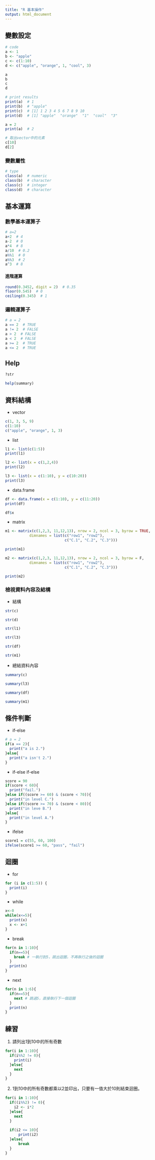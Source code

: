 ```yaml
---
title: "R 基本操作"
output: html_document
---
```


## 變數設定
```r
# code
a <- 1  
b <- "apple"
c <- c(1:10)
d <- c("apple", "orange", 1, "cool", 3)

a
b
c
d
```

```r
# print results
print(a)  # 1
print(b)  # "apple"
print(c)  # [1] 1 2 3 4 5 6 7 8 9 10
print(d)  # [1] "apple"  "orange"  "1"  "cool"  "3" 
```

```r
a = 2
print(a)  # 2
```

```r
# 取出vector中的元素
c[10]
d[2]
```

### 變數屬性
```r
# type
class(a)  # numeric
class(b)  # character
class(c)  # integer
class(d)  # character
```

## 基本運算
### 數學基本運算子
```r
# a=2
a+2  # 4
a-2  # 0
a*4  # 8
a/10  # 0.2
a%%1  # 0
a%%3  # 2
a^3  # 8
```

#### 進階運算
```r
round(0.3452, digit = 2)  # 0.35
floor(0.545)  # 0
ceiling(0.345)  # 1
```

### 邏輯運算子
```r
# a = 2
a == 2  # TRUE
a != 2  # FALSE
a > 2  # FALSE
a < 2  # FALSE
a >= 2  # TRUE
a <= 2  # TRUE
```

## Help
```r
?str
```

```r
help(summary)
```


## 資料結構
- vector
```r
c(1, 3, 5, 9)
c(1:10)
c("apple", "orange", 1, 3)
```

- list
```r
l1 <- list(c(1:5))
print(l1)
```

```r
l2 <- list(x = c(1,2,4))
print(l2)
```

```r
l3 <- list(x = c(1:10), y = c(10:20))
print(l3)
```


- data.frame
```r
df <- data.frame(x = c(1:10), y = c(11:20))
print(df)
```

```r
df$x
```

- matrix
```r
m1 <- matrix(c(1,2,3, 11,12,13), nrow = 2, ncol = 3, byrow = TRUE,
           dimnames = list(c("row1", "row2"),
                           c("C.1", "C.2", "C.3")))

print(m1)
```

```r
m2 <- matrix(c(1,2,3, 11,12,13), nrow = 2, ncol = 3, byrow = F,
           dimnames = list(c("row1", "row2"),
                           c("C.1", "C.2", "C.3")))

print(m2)
```


### 檢視資料內容及結構
- 結構
```r
str(c) 
```

```r
str(d)
```

```r
str(l1)
```

```r
str(l3)
```

```r
str(df)
```

```r
str(m1)
```

- 總結資料內容
```r
summary(c)
```

```r
summary(l3)
```

```r
summary(df)
```

```r
summary(m1)
```

## 條件判斷
- if-else
```r
# a = 2
if(a == 2){
  print("a is 2.")
}else{
  print("a isn't 2.")
}
```

- if-else if-else
```r
score = 90
if(score < 60){
  print("fail.")
}else if((score >= 60) & (score < 70)){
  print("in level C.")
}else if((score >= 70) & (score < 80)){
  print("in leve B.")
}else{
  print("in level A.")
}
```

- ifelse
```r
score1 = c(55, 60, 100)
ifelse(score1 >= 60, "pass", "fail")
```


## 迴圈
- for
```r
for (i in c(1:5)) {
  print(i)
}
```

- while
```r
x<-0
while(x<=5){
  print(x)
  x <- x+1
}
```

- break
```r
for(n in 1:10){
  if(n==5){
    break # 一執行到5，跳出迴圈，不再執行之後的迴圈
  }
  print(n)
}
```

- next
```r
for(n in 1:6){
  if(n==5){
    next # 跳過5，直接執行下一個迴圈
  }
  print(n)
}
```


## 練習
1. 請列出1到10中的所有奇數
```r
for(i in 1:10){
  if(i%%2 != 0){
    print(i)
  }else{
    next
  }
}
```

2. 1到10中的所有奇數都乘以2並印出，只要有一值大於10則結束迴圈。
```r
for(i in 1:10){
  if((i%%2) != 0){
    i2 <- i*2
  }else{
    next
  }
        
  if(i2 <= 10){
      print(i2)
  }else{
      break
  }
}
```

